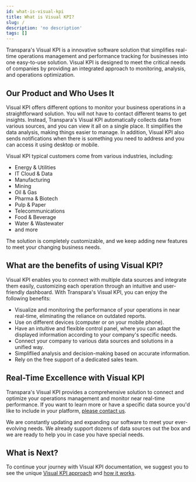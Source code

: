 ```yaml
---
id: what-is-visual-kpi
title: What is Visual KPI?
slug: /
description: 'no description'
tags: []
---
```


Transpara's Visual KPI is a innovative software solution that simplifies real-time operations management and performance tracking for businesses into one easy-to-use solution. Visual KPI is designed to meet the critical needs of companies by providing an integrated approach to monitoring, analysis, and operations optimization.

## Our Product and Who Uses It

Visual KPI offers different options to monitor your business operations in a straightforward solution. You will not have to contact different teams to get insights. Instead, Transpara's Visual KPI automatically collects data from various sources, and you can view it all on a single place. It simplifies the data analysis, making things easier to manage. In addition, Visual KPI also sends notifications when there is something you need to address and you can access it using desktop or mobile.

Visual KPI typical customers come from various industries, including:

- Energy & Utilities
- IT Cloud & Data
- Manufacturing
- Mining
- Oil & Gas
- Pharma & Biotech
- Pulp & Paper
- Telecommunications
- Food & Beverage
- Water & Wastewater
- and more

The solution is completely customizable, and we keep adding new features to meet your changing business needs.

## What are the benefits of using Visual KPI?

Visual KPI enables you to connect with multiple data sources and integrate them easily, customizing each operation through an intuitive and user-friendly dashboard. With Transpara's Visual KPI, you can enjoy the following benefits:

- Visualize and monitoring the performance of your operations in near real-time, eliminating the reliance on outdated reports.
- Use on different devices (computer or on your mobile phone).
- Have an intuitive and flexible control panel, where you can adapt the displayed information according to your company's specific needs.
- Connect your company to various data sources and solutions in a unified way.
- Simpliflied analysis and decision-making based on accurate information.
- Rely on the free support of a dedicated sales team.

## Real-Time Excellence with Visual KPI

Transpara's Visual KPI provides a comprehensive solution to connect and optimize your operations management and monitor near real-time performance. If you want to learn more or have a specific data source you'd like to include in your platform, [please contact us](./).

We are constantly updating and expanding our software to meet your ever-evolving needs. We already support dozens of data sources out the box and we are ready to help you in case you have special needs.

## What is Next?

To continue your journey with Visual KPI documentation, we suggest you to see the unique [Visual KPI approach](./visual-kpi-approach) and [how it works](./how-visual-kpi-works).
